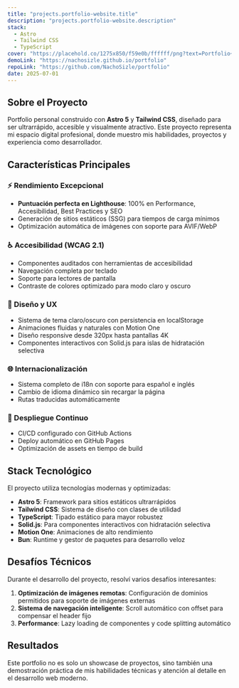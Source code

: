 ```yaml
---
title: "projects.portfolio-website.title"
description: "projects.portfolio-website.description"
stack:
  - Astro
  - Tailwind CSS
  - TypeScript
cover: "https://placehold.co/1275x850/f59e0b/ffffff/png?text=Portfolio+Website"
demoLink: "https://nachosizle.github.io/portfolio"
repoLink: "https://github.com/NachoSizle/portfolio"
date: 2025-07-01
---
```


## Sobre el Proyecto

Portfolio personal construido con **Astro 5** y **Tailwind CSS**, diseñado para ser ultrarrápido, accesible y visualmente atractivo. Este proyecto representa mi espacio digital profesional, donde muestro mis habilidades, proyectos y experiencia como desarrollador.

## Características Principales

### ⚡ Rendimiento Excepcional
- **Puntuación perfecta en Lighthouse**: 100% en Performance, Accesibilidad, Best Practices y SEO
- Generación de sitios estáticos (SSG) para tiempos de carga mínimos
- Optimización automática de imágenes con soporte para AVIF/WebP

### ♿ Accesibilidad (WCAG 2.1)
- Componentes auditados con herramientas de accesibilidad
- Navegación completa por teclado
- Soporte para lectores de pantalla
- Contraste de colores optimizado para modo claro y oscuro

### 🎨 Diseño y UX
- Sistema de tema claro/oscuro con persistencia en localStorage
- Animaciones fluidas y naturales con Motion One
- Diseño responsive desde 320px hasta pantallas 4K
- Componentes interactivos con Solid.js para islas de hidratación selectiva

### 🌐 Internacionalización
- Sistema completo de i18n con soporte para español e inglés
- Cambio de idioma dinámico sin recargar la página
- Rutas traducidas automáticamente

### 🚀 Despliegue Continuo
- CI/CD configurado con GitHub Actions
- Deploy automático en GitHub Pages
- Optimización de assets en tiempo de build

## Stack Tecnológico

El proyecto utiliza tecnologías modernas y optimizadas:

- **Astro 5**: Framework para sitios estáticos ultrarrápidos
- **Tailwind CSS**: Sistema de diseño con clases de utilidad
- **TypeScript**: Tipado estático para mayor robustez
- **Solid.js**: Para componentes interactivos con hidratación selectiva
- **Motion One**: Animaciones de alto rendimiento
- **Bun**: Runtime y gestor de paquetes para desarrollo veloz

## Desafíos Técnicos

Durante el desarrollo del proyecto, resolví varios desafíos interesantes:

1. **Optimización de imágenes remotas**: Configuración de dominios permitidos para soporte de imágenes externas
2. **Sistema de navegación inteligente**: Scroll automático con offset para compensar el header fijo
3. **Performance**: Lazy loading de componentes y code splitting automático

## Resultados

Este portfolio no es solo un showcase de proyectos, sino también una demostración práctica de mis habilidades técnicas y atención al detalle en el desarrollo web moderno.
